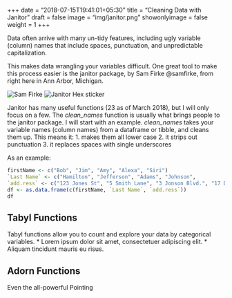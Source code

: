 +++
date = "2018-07-15T19:41:01+05:30"
title = "Cleaning Data with Janitor"
draft = false
image = "img/janitor.png"
showonlyimage = false
weight = 1
+++

Data often arrive with many un-tidy features, including ugly variable (column) names that include spaces, punctuation, and unpredictable capitalization.

This makes data wrangling your variables difficult. One great tool to make this process easier is the janitor package, by Sam Firke @samfirke, from right here in Ann Arbor, Michigan.

![Sam Firke][1]
![Janitor Hex sticker][2]

Janitor has many useful functions (23 as of March 2018), but I will only focus on a few. The *clean_names* function is usually what brings people to the janitor package. I will start with an example. *clean_names* takes your variable names (column names) from a dataframe or tibble, and cleans them up. This means it: 
1. makes them all lower case
2. it strips out punctuation
3. it replaces spaces with single underscores

As an example:
```r
firstName <- c("Bob", "Jim", "Amy", "Alexa", "Siri")
`Last Name` <- c("Hamilton", "Jefferson", "Adams", "Johnson",           "Grant")
`add.ress` <- c("123 Jones St", "5 Smith Lane", "3 Jonson Blvd.", "17 Diaz Rd", "8 Garcia Court")
df <- as.data.frame(c(firstName, `Last Name`, `add.ress`))
df
```




## Tabyl Functions

Tabyl functions allow you to count and explore your data by categorical variables.
* Lorem ipsum dolor sit amet, consectetuer adipiscing elit.
* Aliquam tincidunt mauris eu risus.

## Adorn Functions

Even the all-powerful Pointing

[1]: /img/samfirke.jpg
[2]: /img/janitor.png